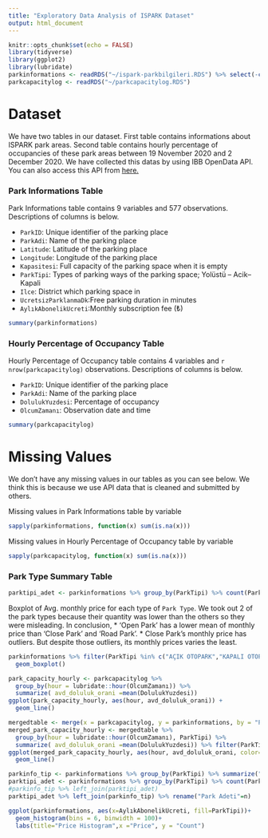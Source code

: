 ```yaml
---
title: "Exploratory Data Analysis of ISPARK Dataset"
output: html_document
---
```


```r
knitr::opts_chunk$set(echo = FALSE)
library(tidyverse)
library(ggplot2)
library(lubridate)
parkinformations <- readRDS("~/ispark-parkbilgileri.RDS") %>% select(-c(Distance,BosKapasite))
parkcapacitylog <- readRDS("~/parkcapacitylog.RDS")
```

# Dataset

We have two tables in our dataset. First table contains informations about ISPARK park areas. Second table contains hourly percentage of occupancies of these park areas between 19 November 2020 and 2 December 2020. We have collected this datas by using IBB OpenData API. You can also access this API from [here.](https://api.ibb.gov.tr/ispark/Park)

### Park Informations Table

Park Informations table contains 9 variables and 577 observations. Descriptions of columns is below.

* `ParkID`: Unique identifier of the parking place
* `ParkAdi`: Name of the parking place
* `Latitude`: Latitude of the parking place
* `Longitude`: Longitude of the parking place
* `Kapasitesi`: Full capacity of the parking space when it is empty
* `ParkTipi`: Types of parking ways of the parking space; Yolüstü – Acik-- Kapali
* `Ilce`: District which parking space in
* `UcretsizParklanmaDk`:Free parking duration in minutes
* `AylıkAbonelikUcreti`:Monthly subscription fee (₺)

```r
summary(parkinformations)
```



### Hourly Percentage of Occupancy Table

Hourly Percentage of Occupancy table contains 4 variables and `r nrow(parkcapacitylog)` observations. Descriptions of columns is below.

* `ParkID`: Unique identifier of the parking place
* `ParkAdi`: Name of the parking place
* `DolulukYuzdesi`: Percentage of occupancy
* `OlcumZamanı`: Observation date and time


```r
summary(parkcapacitylog)
```

# Missing Values

We don't have any missing values in our tables as you can see below. We think this is because we use API data that is cleaned and submitted by others.

Missing values in Park Informations table by variable

```r
sapply(parkinformations, function(x) sum(is.na(x)))
```

Missing values in Hourly Percentage of Occupancy table by variable

```r
sapply(parkcapacitylog, function(x) sum(is.na(x)))
```

### Park Type Summary Table

```r
parktipi_adet <- parkinformations %>% group_by(ParkTipi) %>% count(ParkTipi, sort = TRUE)

```

Boxplot of Avg. monthly price for each type of `Park Type`. We took out  2 of the park types because their quantity was lower than the others so they were misleading.
In conclusion,
* 'Open Park' has a lower mean of monthly price than 'Close Park' and 'Road Park'. 
* Close Park's monthly price has outliers. But despite those outliers, its monthly prices varies the least.

```r
parkinformations %>% filter(ParkTipi %in% c("AÇIK OTOPARK","KAPALI OTOPARK","YOL ÜSTÜ")) %>% ggplot(., aes(ParkTipi,AylıkAbonelikÜcreti)) +
  geom_boxplot()
```

```r
park_capacity_hourly <- parkcapacitylog %>%
  group_by(hour = lubridate::hour(OlcumZamanı)) %>%
  summarize( avd_doluluk_orani =mean(DolulukYuzdesi))
ggplot(park_capacity_hourly, aes(hour, avd_doluluk_orani)) +
  geom_line()
```

```r
mergedtable <- merge(x = parkcapacitylog, y = parkinformations, by = "ParkID", all.x = TRUE)
merged_park_capacity_hourly <- mergedtable %>%
  group_by(hour = lubridate::hour(OlcumZamanı), ParkTipi) %>%
  summarize( avd_doluluk_orani =mean(DolulukYuzdesi)) %>% filter(ParkTipi != "NA")
ggplot(merged_park_capacity_hourly, aes(hour, avd_doluluk_orani, color=ParkTipi)) +
  geom_line()
```


```r
parkinfo_tip <- parkinformations %>% group_by(ParkTipi) %>% summarize("Toplam Kapasite"=sum(Kapasitesi), "Ortalama Kapatise"=mean(Kapasitesi), "Ortalama Ücretsiz Park Süresi" = mean(UcretsizParklanmaDk), "Ortalama Aylık Ücret" = mean(AylıkAbonelikÜcreti))
parktipi_adet <- parkinformations %>% group_by(ParkTipi) %>% count(ParkTipi, sort = TRUE)
#parkinfo_tip %>% left_join(parktipi_adet) 
parktipi_adet %>% left_join(parkinfo_tip) %>% rename("Park Adeti"=n) 
```


```r
ggplot(parkinformations, aes(x=AylıkAbonelikÜcreti, fill=ParkTipi))+
  geom_histogram(bins = 6, binwidth = 100)+
  labs(title="Price Histogram",x ="Price", y = "Count")
```


